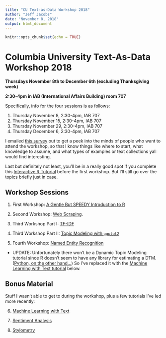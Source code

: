 ```yaml
---
title: "CU Text-as-Data Workshop 2018"
author: "Jeff Jacobs"
date: "November 8, 2018"
output: html_document
---
```


```r
knitr::opts_chunk$set(echo = TRUE)
```

# Columbia University Text-As-Data Workshop 2018

**Thursdays November 8th to December 6th (excluding Thanksgiving week)**

**2:30-4pm in IAB (International Affairs Building) room 707**

Specifically, info for the four sessions is as follows:

1. Thursday November 8, 2:30-4pm, IAB 707
2. Thursday November 15, 2:30-4pm, IAB 707
3. Thursday November 29, 2:30-4pm, IAB 707
4. Thursday December 6, 2:30-4pm, IAB 707

I emailed [this survey](https://goo.gl/forms/N9ES0LlcANSQQaP43) out to get a peek into the minds of people who want to attend the workshop, so that I know things like where to start, what knowledge to assume, and what types of examples or text collections yall would find interesting.

Last but definitely not least, you'll be in a really good spot if you complete this [Interactive R Tutorial](https://www.datacamp.com/courses/free-introduction-to-r) before the first workshop. But I'll still go over the topics briefly just in case.

## Workshop Sessions

1. First Workshop: [A Gentle But SPEEDY Introduction to R](01_Introduction_to_R.html)

2. Second Workshop: [Web Scraping](02_Web_Scraping.html).

3. Third Workshop Part I: [TF-IDF](03_Frequency_Analysis.html)

4. Third Workshop Part II: [Topic Modeling with `ggplot2`](04_Topic_Modeling_ggplot2.html)

5. Fourth Workshop: [Named Entity Recognition](05_Named_Entity_Recognition.html)

* UPDATE: Unfortunately there won't be a Dynamic Topic Modeling tutorial since R doesn't seem to have any library for estimating a DTM. ([Python, on the other hand...](https://radimrehurek.com/gensim/models/ldaseqmodel.html)) So I've replaced it with the [Machine Learning with Text tutorial](06_Machine_Learning.Rmd) below.

## Bonus Material

Stuff I wasn't able to get to during the workshop, plus a few tutorials I've led more recently:

6. [Machine Learning with Text](06_Machine_Learning.html)

7. [Sentiment Analysis](07_Sentiment_Analysis.html)

8. [Stylometry](08_Stylometry.html)

<!--
#### Data analysis redux: *Non*-linear models

glm() and the new (basically) required argument

Refresher on logit, probit, tobit

Simplest logit example
* How to get coeffs as *probabilities* instead of log-odds ratios: use `plogis(model$coefficients))`

#### Text Analysis 2: Sentiment Analysis Boogaloo

## Third Workshop (Now it's all text analysis all the time)

#### Text Analysis 3: topic modeling

Now intro to topic modeling. (Blei figure of NYTimes figures, then Blei figure with colored disks and science article)

Simplest possible topic model project

Simplest possible *dynamic* topic model (if I have time, otherwise next week)

Methods for measuring "Innovation" and "Influence" over time (if I have time)-->

<!--
Finish dynamic topic modeling (if necessary)

WEB SCRAPING. SOCIAL MEDIA DATA. LOUD NOISES.

word2vec social science example

Text analysis *combined* with network analysis

Fun datasets! Do things with them. Go. Now.
-->
